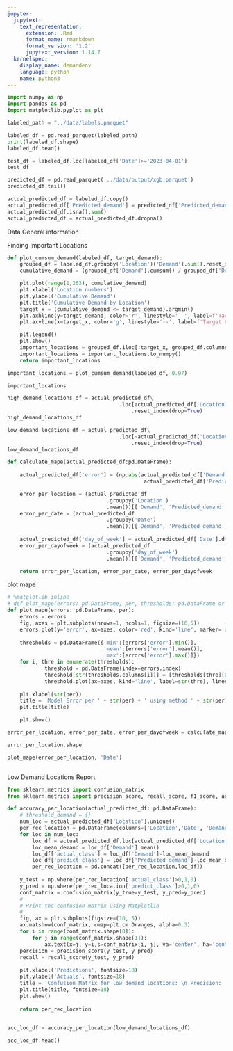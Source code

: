 ```yaml
---
jupyter:
  jupytext:
    text_representation:
      extension: .Rmd
      format_name: rmarkdown
      format_version: '1.2'
      jupytext_version: 1.14.7
  kernelspec:
    display_name: demandenv
    language: python
    name: python3
---
```


```python
import numpy as np
import pandas as pd
import matplotlib.pyplot as plt

```

```python
labeled_path = "../data/labels.parquet"
```

```python
labeled_df = pd.read_parquet(labeled_path)
print(labeled_df.shape)
labeled_df.head()
```

```python
test_df = labeled_df.loc[labeled_df['Date']>='2023-04-01']
test_df

```

```python
predicted_df = pd.read_parquet('../data/output/xgb.parquet')
predicted_df.tail()
```

```python
actual_predicted_df = labeled_df.copy()
actual_predicted_df['Predicted_demand'] = predicted_df['Predicted_demand']
actual_predicted_df.isna().sum()
actual_predicted_df = actual_predicted_df.dropna()
```

<!-- #region notebookRunGroups={"groupValue": "2"} -->
Data General information
<!-- #endregion -->

<!-- #region notebookRunGroups={"groupValue": "2"} -->
Finding Important Locations
<!-- #endregion -->

```python
def plot_cumsum_demand(labeled_df, target_demand):
    grouped_df = labeled_df.groupby('Location')['Demand'].sum().reset_index().sort_values(by='Demand', ascending=False).reset_index()
    cumulative_demand = (grouped_df['Demand'].cumsum() / grouped_df['Demand'].sum()).to_numpy()

    plt.plot(range(1,263), cumulative_demand)
    plt.xlabel('Location numbers')
    plt.ylabel('Cumulative Demand')
    plt.title('Cumulative Demand by Location')
    target_x = (cumulative_demand <= target_demand).argmin()
    plt.axhline(y=target_demand, color='r', linestyle='--', label=f'Target Demand ({target_demand})')
    plt.axvline(x=target_x, color='g', linestyle='--', label=f'Target Location ({target_x})')

    plt.legend() 
    plt.show()
    important_locations = grouped_df.iloc[:target_x, grouped_df.columns.get_loc('Location')]
    important_locations = important_locations.to_numpy()
    return important_locations
```

```python
important_locations = plot_cumsum_demand(labeled_df, 0.97)
```

```python
important_locations
```

```python
high_demand_locations_df = actual_predicted_df\
                                    .loc[actual_predicted_df['Location'].isin(important_locations)]\
                                        .reset_index(drop=True)
high_demand_locations_df
```

```python
low_demand_locations_df = actual_predicted_df\
                                    .loc[~actual_predicted_df['Location'].isin(important_locations)]\
                                        .reset_index(drop=True)
low_demand_locations_df
```

```python
def calculate_mape(actual_predicted_df:pd.DataFrame):
    
    actual_predicted_df['error'] = (np.abs(actual_predicted_df['Demand']-
                                            actual_predicted_df['Predicted_demand']))*100

    error_per_location = (actual_predicted_df
                                .groupby('Location')
                                .mean())[['Demand', 'Predicted_demand', 'error']]
    error_per_date = (actual_predicted_df
                                .groupby('Date')
                                .mean())[['Demand', 'Predicted_demand', 'error']]
                     
    actual_predicted_df['day_of_week'] = actual_predicted_df['Date'].dt.dayofweek
    error_per_dayofweek = (actual_predicted_df
                                .groupby('day_of_week')
                                .mean())[['Demand', 'Predicted_demand', 'error']]

    return error_per_location, error_per_date, error_per_dayofweek

```

<!-- #region notebookRunGroups={"groupValue": "2"} -->
plot mape
<!-- #endregion -->

```python
# %matplotlib inline
# def plot_mape(errors: pd.DataFrame, per, thresholds: pd.DataFrame or None = None):
def plot_mape(errors: pd.DataFrame, per):
    errors = errors
    fig, axes = plt.subplots(nrows=1, ncols=1, figsize=(16,5))
    errors.plot(y='error', ax=axes, color='red', kind='line', marker='o')
    
    thresholds = pd.DataFrame({'min':[errors['error'].min()], 
                               'mean':[errors['error'].mean()], 
                               'max':[errors['error'].max()]})
    for i, thre in enumerate(thresholds):
            threshold = pd.DataFrame(index=errors.index)
            threshold[str(thresholds.columns[i])] = [thresholds[thre][0]]*len(errors)
            threshold.plot(ax=axes, kind='line', label=str(thre), linestyle='--')
        
    plt.xlabel(str(per))
    title = 'Model Error per ' + str(per) + ' using method ' + str(per)
    plt.title(title)

    plt.show()
```

```python
error_per_location, error_per_date, error_per_dayofweek = calculate_mape(high_demand_locations_df)
```

```python
error_per_location.shape
```

```python
plot_mape(error_per_location, 'Date')

```

```python

```

<!-- #region notebookRunGroups={"groupValue": "1"} -->
Low Demand Locations Report
<!-- #endregion -->

```python
from sklearn.metrics import confusion_matrix
from sklearn.metrics import precision_score, recall_score, f1_score, accuracy_score
```

```python
def accuracy_per_location(actual_predicted_df: pd.DataFrame):
    # threshold_demand = {}
    num_loc = actual_predicted_df['Location'].unique()
    per_rec_location = pd.DataFrame(columns=['Location','Date', 'Demand', 'Predicted_demand', 'actual_class','predict_class'])
    for loc in num_loc:
        loc_df = actual_predicted_df.loc[actual_predicted_df['Location']==loc]
        loc_mean_demand = loc_df['Demand'].mean()
        loc_df['actual_class'] = loc_df['Demand']-loc_mean_demand
        loc_df['predict_class'] = loc_df['Predicted_demand']-loc_mean_demand
        per_rec_location = pd.concat([per_rec_location,loc_df])
            
    y_test = np.where(per_rec_location['actual_class']>0,1,0)
    y_pred = np.where(per_rec_location['predict_class']>0,1,0)
    conf_matrix = confusion_matrix(y_true=y_test, y_pred=y_pred)
    # 
    # Print the confusion matrix using Matplotlib
    #
    fig, ax = plt.subplots(figsize=(10, 5))
    ax.matshow(conf_matrix, cmap=plt.cm.Oranges, alpha=0.3)
    for i in range(conf_matrix.shape[0]):
        for j in range(conf_matrix.shape[1]):
            ax.text(x=j, y=i,s=conf_matrix[i, j], va='center', ha='center', size='xx-large')
    percision = precision_score(y_test, y_pred)
    recall = recall_score(y_test, y_pred)
    
    plt.xlabel('Predictions', fontsize=18)
    plt.ylabel('Actuals', fontsize=18)
    title = 'Confusion Matrix for low demand locations: \n Precision: '+f'{percision:.2f}'+' Recall: '+f'{recall:.2f}'
    plt.title(title, fontsize=18)
    plt.show()
    
    return per_rec_location
    
```

```python
acc_loc_df = accuracy_per_location(low_demand_locations_df)
```

```python
acc_loc_df.head()
```

```python

```

